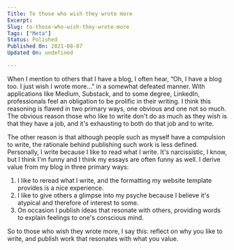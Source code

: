 ```yaml
---
Title: To those who wish they wrote more
Excerpt: 
Slug: to-those-who-wish-they-wrote-more
Tags: ["Meta"]
Status: Polished
Published On: 2021-08-07
Updated On: undefined

---
```


When I mention to others that I have a blog, I often hear, “Oh, I have a blog too. I just wish I wrote more…” in a somewhat defeated manner. With applications like Medium, Substack, and to some degree, LinkedIn, professionals feel an obligation to be prolific in their writing. I think this reasoning is flawed in two primary ways, one obvious and one not so much. The obvious reason those who like to write don't do as much as they wish is that they have a job, and it's exhausting to both do that job and to write.


The other reason is that although people such as myself have a compulsion to write, the rationale behind publishing such work is less defined. Personally, I write because I like to read what I write. It's narcissistic, I know, but I think I'm funny and I think my essays are often funny as well. I derive value from my blog in three primary ways:

1. I like to reread what I write, and the formatting my website template provides is a nice experience.
2. I like to give others a glimpse into my psyche because I believe it's atypical and therefore of interest to some.
3. On occasion I publish ideas that resonate with others, providing words to explain feelings to one's conscious mind.

So to those who wish they wrote more, I say this: reflect on why you like to write, and publish work that resonates with what you value.

